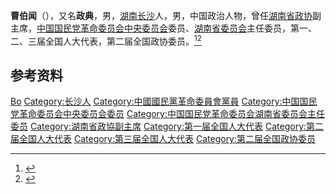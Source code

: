 '''曹伯闻'''（{{bd|1893年||1971年}}），又名'''政典'''，男，[[湖南|湖南]][[长沙|长沙]]人，男，中国政治人物，曾任[[湖南省政协|湖南省政协]]副主席，[[中国国民党革命委员会中央委员会|中国国民党革命委员会中央委员会]]委员、[[中国国民党革命委员会湖南省委员会|湖南省委员会]]主任委员，第一、二、三届全国人大代表，第二届全国政协委员。<ref>{{Cite book|title=湖南大辞典|author=禹舜主编; 朱益民, 姚洪波, 易延绶等副主编|publisher=新华出版社|year=1995|isbn=|location=北京|pages=}}</ref><ref>{{Cite book|title=湖南百科全书|author=禹舜主编; 洪期钧副主编|publisher=岳麓书社|year=1999|isbn=|location=长沙|pages=}}</ref>

== 参考资料 ==
{{reflist}}

{{中国人物小作品}}

{{Authority control}}
{{DEFAULTSORT:Cao曹}}
[[Category:曹姓|Bo]]
[[Category:长沙人|Category:长沙人]]
[[Category:中國國民黨革命委員會黨員|Category:中國國民黨革命委員會黨員]]
[[Category:中国国民党革命委员会中央委员会委员|Category:中国国民党革命委员会中央委员会委员]]
[[Category:中国国民党革命委员会湖南省委员会主任委员|Category:中国国民党革命委员会湖南省委员会主任委员]]
[[Category:湖南省政協副主席|Category:湖南省政協副主席]]
[[Category:第一届全国人大代表|Category:第一届全国人大代表]]
[[Category:第二届全国人大代表|Category:第二届全国人大代表]]
[[Category:第三届全国人大代表|Category:第三届全国人大代表]]
[[Category:第二届全国政协委员|Category:第二届全国政协委员]]